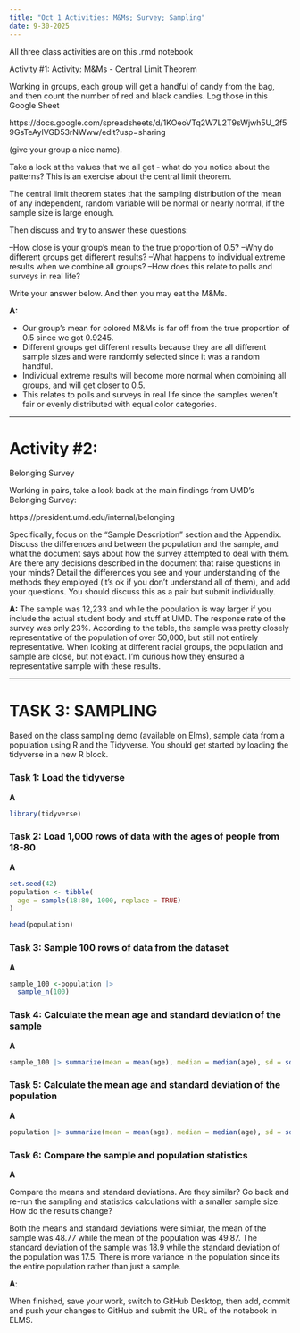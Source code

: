 ```yaml
---
title: "Oct 1 Activities: M&Ms; Survey; Sampling"
date: 9-30-2025
---
```


All three class activities are on this .rmd notebook

Activity #1: Activity: M&Ms - Central Limit Theorem

Working in groups, each group will get a handful of candy from the bag, and then count the number of red and black candies. Log those in this Google Sheet 

https://docs.google.com/spreadsheets/d/1KOeoVTq2W7L2T9sWjwh5U_2f59GsTeAylVGD53rNWww/edit?usp=sharing

(give your group a nice name).

Take a look at the values that we all get - what do you notice about the patterns? This is an exercise about the central limit theorem. 

The central limit theorem states that the sampling distribution of the mean of any independent, random variable will be normal or nearly normal, if the sample size is large enough.

Then discuss and try to answer these questions:

--How close is your group's mean to the true proportion of 0.5?
--Why do different groups get different results?
--What happens to individual extreme results when we combine all groups?
--How does this relate to polls and surveys in real life?

Write your answer below. And then you may eat the M&Ms.

**A:**

- Our group's mean for colored M&Ms is far off from the true proportion of 0.5 since we got 0.9245. 
- Different groups get different results because they are all different sample sizes and were randomly selected since it was a random handful. 
- Individual extreme results will become more normal when combining all groups, and will get closer to 0.5. 
- This relates to polls and surveys in real life since the samples weren't fair or evenly distributed with equal color categories. 

------------------------------------------------------------------------------

# Activity #2:

Belonging Survey

Working in pairs, take a look back at the main findings from UMD's Belonging Survey:

https://president.umd.edu/internal/belonging


Specifically, focus on the "Sample Description" section and the Appendix. Discuss the differences and between the population and the sample, and what the document says about how the survey attempted to deal with them. Are there any decisions described in the document that raise questions in your minds? Detail the differences you see and your understanding of the methods they employed (it's ok if you don't understand all of them), and add your questions. You should discuss this as a pair but submit individually.

**A:**
The sample was 12,233 and while the population is way larger if you include the actual student body and stuff at UMD. The response rate of the survey was only 23%. According to the table, the sample was pretty closely representative of the population of over 50,000, but still not entirely representative. When looking at different racial groups, the population and sample are close, but not exact. I'm curious how they ensured a representative sample with these results. 

------------------------------------------------------------------------------

# TASK 3: SAMPLING

Based on the class sampling demo (available on Elms), sample data from a population using R and the Tidyverse. You should get started by loading the tidyverse in a new R block.

### Task 1: Load the tidyverse

**A**
```r
library(tidyverse)

```


### Task 2: Load 1,000 rows of data with the ages of people from 18-80

**A**
```r
set.seed(42)
population <- tibble(
  age = sample(18:80, 1000, replace = TRUE)
)

head(population)
```

### Task 3: Sample 100 rows of data from the dataset
**A**
```r
sample_100 <-population |> 
  sample_n(100)
```


### Task 4: Calculate the mean age and standard deviation of the sample
**A**
```r
sample_100 |> summarize(mean = mean(age), median = median(age), sd = sd(age))

```


### Task 5: Calculate the mean age and standard deviation of the population
**A**
```r
population |> summarize(mean = mean(age), median = median(age), sd = sd(age))
```


### Task 6: Compare the sample and population statistics
**A**

Compare the means and standard deviations. Are they similar? Go back and re-run the sampling and statistics calculations with a smaller sample size. How do the results change?

Both the means and standard deviations were similar, the mean of the sample was 48.77 while the mean of the population was 49.87. The standard deviation of the sample was 18.9 while the standard deviation of the population was 17.5. There is more variance in the population since its the entire population rather than just a sample. 

**A**:

When finished, save your work, switch to GitHub Desktop, then add, commit and push your changes to GitHub and submit the URL of the notebook in ELMS.
